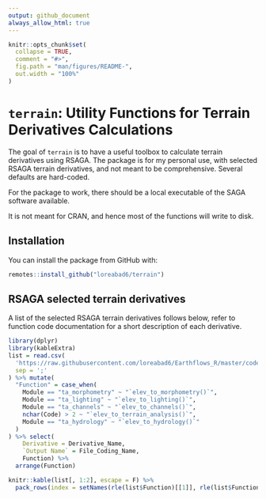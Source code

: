 ```yaml
---
output: github_document
always_allow_html: true
---
```


<!-- README.md is generated from README.Rmd. Please edit that file -->

```r
knitr::opts_chunk$set(
  collapse = TRUE,
  comment = "#>",
  fig.path = "man/figures/README-",
  out.width = "100%"
)
```

# `terrain`: Utility Functions for Terrain Derivatives Calculations 

<!-- badges: start -->
<!-- badges: end -->

The goal of `terrain` is to have a useful toolbox to calculate terrain derivatives using RSAGA. The package is for my personal use, with selected RSAGA terrain derivatives, and not meant to be comprehensive. Several defaults are hard-coded. 

For the package to work, there should be a local executable of the SAGA software available.

It is not meant for CRAN, and hence most of the functions will write to disk. 

## Installation

You can install the package from GitHub with:

```r
remotes::install_github("loreabad6/terrain")
```


## RSAGA selected terrain derivatives

A list of the selected RSAGA terrain derivatives follows below, refer to function code documentation for a short description of each derivative. 

```r
library(dplyr)
library(kableExtra)
list = read.csv(
  'https://raw.githubusercontent.com/loreabad6/Earthflows_R/master/code_list.csv',
  sep = ';'
) %>% mutate(
  "Function" = case_when(
    Module == "ta_morphometry" ~ "`elev_to_morphometry()`",
    Module == "ta_lighting" ~ "`elev_to_lighting()`",
    Module == "ta_channels" ~ "`elev_to_channels()`",
    nchar(Code) > 2 ~ "`elev_to_terrain_analysis()`",
    Module == "ta_hydrology" ~ "`elev_to_hydrology()`"
  )
) %>% select(
    Derivative = Derivative_Name, 
    `Output Name` = File_Coding_Name, 
    Function) %>% 
  arrange(Function)
```

```r
knitr::kable(list[, 1:2], escape = F) %>% 
  pack_rows(index = setNames(rle(list$Function)[[1]], rle(list$Function)[[2]]))
```
